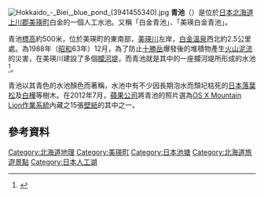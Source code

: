 {{Coord|43|29|36.8|N|142|36|50.9|E|region:JP-44_type:landmark|display=title}}
[[File:Hokkaido_-_Biei,_blue_pond_(3941455340).jpg|thumb]]
'''青池'''（{{jpn|j=青い池|hg=あおいいけ|rm=Aoi-ike}}）是位於[[日本|日本]][[北海道|北海道]][[上川郡_(石狩國)|上川郡]][[美瑛町|美瑛町]]白金的一個人工水池。又稱「白金青池」、「美瑛白金青池」。

青池[[標高|標高]]約500米，位於美瑛町的東南部，[[美瑛川|美瑛川]]左岸，[[白金溫泉|白金溫泉]]西北約2.5公里處。為1988年（[[昭和|昭和]]63年）12月，為了防止[[十勝岳|十勝岳]]爆發後的堆積物產生[[火山泥流|火山泥流]]的災害，在美瑛川建設了多個[[攔河堰|攔河堤]]，而青池就是其中的一座攔河堤所形成的水池<ref name="Biei">{{Cite web
|author = 社団法人美瑛町観光協会
|date = 
|url = http://www.biei-hokkaido.jp/kankouspot/refresh/refresh.html
|title = 美瑛白金青い池
|work = 
|publisher = 
|accessdate = 2012-06-21
}}</ref>。

青池以其青色的水池顏色而著稱，水池中有不少因長期泡水而頹圮枯死的[[日本落葉松|日本落葉松]]及[[白樺|白樺]]等樹木。在2012年7月，[[蘋果公司|蘋果公司]]將青池的照片選為[[OS_X_Mountain_Lion|OS X Mountain Lion]][[作業系統|作業系統]]內藏之15張[[桌布_(使用者介面)|壁紙]]的其中之一。

== 參考資料 ==
{{commonscat|Shirogane Blue Pond}}
{{Reflist}}

{{DEFAULTSORT:Aoi Ike}}
[[Category:北海道地理|Category:北海道地理]]
[[Category:美瑛町|Category:美瑛町]]
[[Category:日本池塘|Category:日本池塘]]
[[Category:北海道旅遊景點|Category:北海道旅遊景點]]
[[Category:日本人工湖|Category:日本人工湖]]